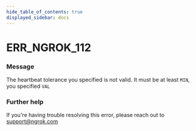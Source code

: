 ```yaml
---
hide_table_of_contents: true
displayed_sidebar: docs
---
```



# ERR_NGROK_112

### Message

The heartbeat tolerance you specified is not valid.
It must be at least `MIN`, you specified `VAL`

<ErrorDetails error="err_ngrok_112" />

### Further help

If you're having trouble resolving this error, please reach out to [support@ngrok.com](mailto:support@ngrok.com?subject=Help%20with%20ERR_NGROK_112)
